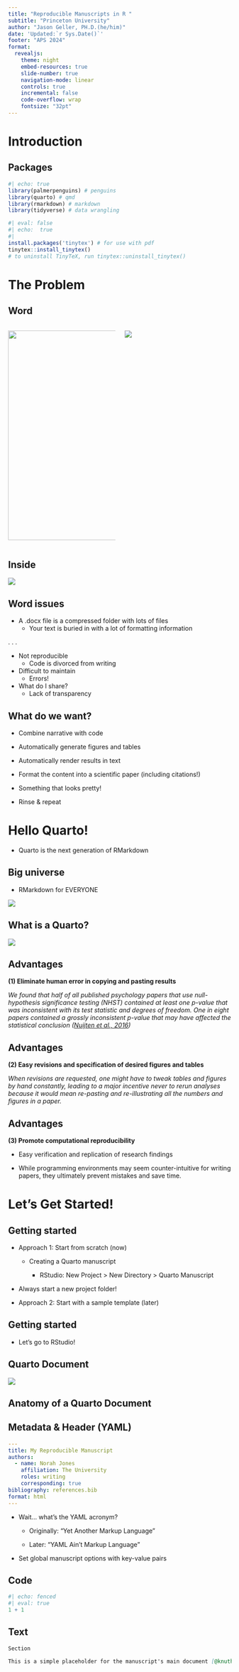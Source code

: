 ```yaml
---
title: "Reproducible Manuscripts in R "
subtitle: "Princeton University"
author: "Jason Geller, PH.D.(he/him)"
date: 'Updated:`r Sys.Date()`'
footer: "APS 2024"
format:
  revealjs:
    theme: night
    embed-resources: true
    slide-number: true
    navigation-mode: linear
    controls: true
    incremental: false
    code-overflow: wrap
    fontsize: "32pt"
---
```


# Introduction

## Packages

```r
#| echo: true
library(palmerpenguins) # penguins
library(quarto) # qmd 
library(rmarkdown) # markdown
library(tidyverse) # data wrangling
```

```r
#| eval: false
#| echo:  true
#| 
install.packages('tinytex') # for use with pdf 
tinytex::install_tinytex()
# to uninstall TinyTeX, run tinytex::uninstall_tinytex() 
```

# The Problem

## Word

::: columns
::: {.column width="50%"}
![](images/clipboard-1310471532.png){width="472"}
:::

::: {.column width="50%"}
![](img/word_document_surface.png){fig-align="center"}
:::
:::

## Inside

![](img/word_document_inside.png){fig-align="center"}

## Word issues

-   A .docx file is a compressed folder with lots of files
    -   Your text is buried in with a lot of formatting information

. . .

-   Not reproducible
    -   Code is divorced from writing
-   Difficult to maintain
    -   Errors!
-   What do I share?
    -   Lack of transparency

## What do we want?

-   Combine narrative with code

-   Automatically generate figures and tables

-   Automatically render results in text

-   Format the content into a scientific paper (including citations!)

-   Something that looks pretty!

-   Rinse & repeat

# Hello Quarto!

-   Quarto is the next generation of RMarkdown

## Big universe

-   RMarkdown for EVERYONE

![](img/horst_quarto_schematic.png){fig-align="center"}

## What is a Quarto?

![](https://psy504-advanced-stats.netlify.app/slides/quarto/samplesheet.jpeg){fig-align="center"}

## Advantages

**(1) Eliminate human error in copying and pasting results**

*We found that half of all published psychology papers that use null-hypothesis significance testing (NHST) contained at least one p-value that was inconsistent with its test statistic and degrees of freedom. One in eight papers contained a grossly inconsistent p-value that may have affected the statistical conclusion* *([Nuijten et al., 2016](https://doi.org/10.3758/s13428-015-0664-2))*

## Advantages

**(2) Easy revisions and specification of desired figures and tables**

*When revisions are requested, one might have to tweak tables and figures by hand constantly, leading to a major incentive never to rerun analyses because it would mean re-pasting and re-illustrating all the numbers and figures in a paper.*

## Advantages

**(3) Promote computational reproducibility**

-   Easy verification and replication of research findings

-   While programming environments may seem counter-intuitive for writing papers, they ultimately prevent mistakes and save time.

# Let's Get Started!

## Getting started

-   Approach 1: Start from scratch (now)

    -   Creating a Quarto manuscript

        -   RStudio: New Project \> New Directory \> Quarto Manuscript

-   ::: callout-note
    Always start a new project folder!
    :::

-   Approach 2: Start with a sample template (later)

## Getting started

-   Let's go to RStudio!

## Quarto Document

![](img/qmd_exp.png){fig-align="center"}

## Anatomy of a Quarto Document {.scrollable}

## **Metadata & Header (YAML)**

``` yaml
---
title: My Reproducible Manuscript
authors:
  - name: Norah Jones
    affiliation: The University
    roles: writing
    corresponding: true
bibliography: references.bib
format: html
---
```

-   Wait... what's the YAML acronym?

    -   Originally: "Yet Another Markup Language"

    -   Later: "YAML Ain't Markup Language"

-   Set global manuscript options with key-value pairs

## **Code**

```r
#| echo: fenced
#| eval: true
1 + 1
```

## **Text**

``` markdown
Section

This is a simple placeholder for the manuscript's main document [@knuth84].
```

